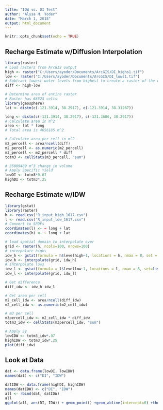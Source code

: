 ```yaml
---
title: "IDW vs. DI Test"
author: "Alysa M. Yoder"
date: "March 1, 2018"
output: html_document
---
```


```r
knitr::opts_chunk$set(echo = TRUE)
```

## Recharge Estimate w/Diffusion Interpolation
```r
library(raster)
# Load rasters from ArcGIS output
high <- raster("C:/Users/ayoder/Documents/ArcGIS/DI_highs1.tif")  
low <- raster("C:/Users/ayoder/Documents/ArcGIS/DI_lows1.tif")
# Subtract lowest water levels from highest to create a raster of the difference
diff <- high-low  

# Determine area of entire raster
# Raster has 68523 cells
library(geosphere)
lat <- distm(c(-121.3914, 38.2917), c(-121.3914, 38.31267))

long <- distm(c(-121.3914, 38.2917), c(-121.3686, 38.2917))
# Calculate area in m^2
area <- lat * long
# Total area is 4656185 m^2

# Calculate area per cell in m^2
m2_percell <- area/ncell(diff)
m2_percell <- as.numeric(m2_percell)
m3_percell <- m2_percell * diff
totm3 <- cellStats(m3_percell, "sum")

# 35089489 m^3 change in volume
# Apply Specific Yield
lowDI <- totm3*0.07
highDI <- totm3*.25
```
## Recharge Estimate w/IDW
```r
library(gstat)
library(raster)
h <- read.csv("R_input_high_1617.csv")
l <- read.csv("R_input_low_1617.csv")
# Convert to SPDFs
coordinates(l) <- ~ long + lat
coordinates(h) <- ~ long + lat

# load spatial domain to interpolate over
grid <- raster(h, ncols=100, nrows=100)
# interpolate highs
idw_h <- gstat(formula = h$levelhigh~1, locations = h, nmax = 8, set = list(idp=2))
idw_h <- interpolate(grid, idw_h)
# interpolate lows
idw_l <- gstat(formula = l$levellow~1, locations = l, nmax = 8, set=list(idp=2))
idw_l <- interpolate(grid, idw_l)

# Get difference
diff_idw <- idw_h-idw_l

# Get area per cell 
m2_cell_idw <- area/ncell(diff_idw)
m2_cell_idw <- as.numeric(m2_cell_idw)

# m3 per cell
m3percell_idw <- m2_cell_idw * diff_idw
totm3_idw <- cellStats(m3percell_idw, "sum")

# Apply Sy
lowIDW <- totm3_idw*.07
highIDW <- totm3_idw*.25
plot(diff_idw)

```

## Look at Data
```r
dat <- data.frame(lowDI, lowIDW)
names(dat) <- c("DI", "IDW")

datIDW <- data.frame(highDI, highIDW)
names(datIDW) <- c("DI", "IDW")
all <- rbind(dat, datIDW)
all
ggplot(all, aes(DI, IDW)) + geom_point() +geom_abline(intercept=0) +theme_classic()
```